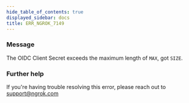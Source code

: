 ```yaml
---
hide_table_of_contents: true
displayed_sidebar: docs
title: ERR_NGROK_7149
---
```




### Message

The OIDC Client Secret exceeds the maximum length of `MAX`, got `SIZE`.

<ErrorDetails error="err_ngrok_7149" />

### Further help

If you're having trouble resolving this error, please reach out to [support@ngrok.com](mailto:support@ngrok.com?subject=Help%20with%20ERR_NGROK_7149)
